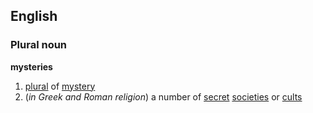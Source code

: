 ==English==
===Plural noun===
'''mysteries'''
# [[plural]] of [[mystery]]
#(''in Greek and Roman religion'') a number of [[secret]] [[societies]] or [[cult]]s